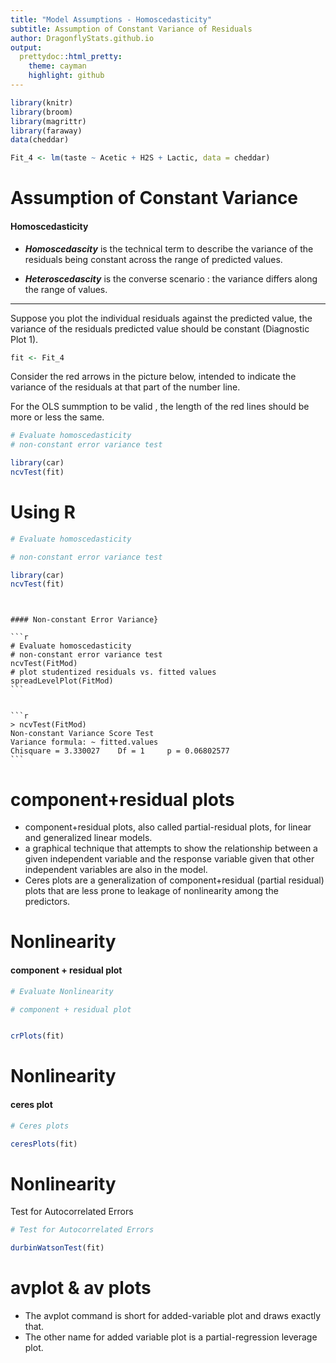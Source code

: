 ```yaml
---
title: "Model Assumptions - Homoscedasticity"
subtitle: Assumption of Constant Variance of Residuals
author: DragonflyStats.github.io
output:
  prettydoc::html_pretty:
    theme: cayman
    highlight: github
---
```



```r
library(knitr)
library(broom)
library(magrittr)
library(faraway)
data(cheddar)

Fit_4 <- lm(taste ~ Acetic + H2S + Lactic, data = cheddar)
```

Assumption of Constant Variance
============================================

#### Homoscedasticity

* ***Homoscedascity*** is the technical term to describe the variance of the residuals being constant across the range of predicted values. 

* ***Heteroscedascity*** is the converse scenario : the variance differs along the range of values.


-----------------------------------------


Suppose you plot the individual residuals against the predicted value, the variance of the residuals predicted value should be constant (Diagnostic Plot 1). 



```r

fit <- Fit_4
```

Consider the red arrows in the picture below, intended to indicate the variance of the residuals at that part of the number line. 

For the OLS summption to be valid , the length of the red lines should be more or less the same.


```r
# Evaluate homoscedasticity
# non-constant error variance test

library(car)
ncvTest(fit)
```




Using R
=====================================
```r

# Evaluate homoscedasticity

# non-constant error variance test

library(car)
ncvTest(fit)
```

<pre><code>

#### Non-constant Error Variance}

```r

# Evaluate homoscedasticity
# non-constant error variance test
ncvTest(FitMod)
# plot studentized residuals vs. fitted values 
spreadLevelPlot(FitMod)
```


```r
> ncvTest(FitMod)
Non-constant Variance Score Test 
Variance formula: ~ fitted.values 
Chisquare = 3.330027    Df = 1     p = 0.06802577 
```
</code></pre>



component+residual plots
==================================

* component+residual plots, also called partial-residual plots, for linear and generalized linear models.
* a graphical technique that attempts to show the relationship between a given independent variable and the response variable given that other independent variables are also in the model.
* Ceres plots are a generalization of component+residual (partial residual) plots that are less prone to leakage of nonlinearity among the predictors. 


Nonlinearity
=============================================================

#### component + residual plot 

```r
	

# Evaluate Nonlinearity

# component + residual plot 


crPlots(fit)
```


Nonlinearity
=============================================================

#### ceres plot

```r
# Ceres plots 

ceresPlots(fit)
```

Nonlinearity
=============================================================


Test for Autocorrelated Errors

```r
# Test for Autocorrelated Errors

durbinWatsonTest(fit)

```


avplot & av plots
==================================
* The avplot command is short for added-variable plot and draws exactly that. 
* The other name for added variable plot is a partial-regression leverage plot. 
